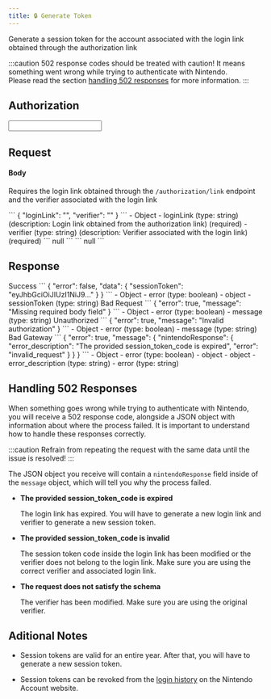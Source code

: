 ```yaml
---
title: 🔒 Generate Token
---
```


<Path method="POST" path="/authorization/sessiontoken" base={Routes.nso} />

Generate a session token for the account associated with the login link obtained through the authorization link

:::caution
502 response codes should be treated with caution! It means something went wrong while trying to authenticate with Nintendo.  
Please read the section [handling 502 responses](#handling-502-responses) for more information.
:::

## Authorization

<AuthorizationHandler>
  <Input required authType="http" authName="api_key" valueType="string" valueDescription="" valueExample="" inputName="API Key" inputType="password" inputPlaceholder="api key" requestType="authorization"/>
</AuthorizationHandler>

## Request

#### Body <Required/>

Requires the login link obtained through the ``/authorization/link`` endpoint and the verifier associated with the login link

<Tabs>
  <TabItem label="Example">
    <DynamicCode language="json" name="body">
      ```
      {
        "loginLink": "",
        "verifier": ""
      }
      ```
    </DynamicCode>
  </TabItem>
  <TabItem label="Schema">
    <Tree>
      - Object
        - loginLink (type: string) (description: Login link obtained from the authorization link) (required)
        - verifier (type: string) (description: Verifier associated with the login link) (required)
    </Tree>
  </TabItem>
</Tabs>

<ApiTester>
  <Fragment slot="response">
    ```
    null
    ```
  </Fragment>
  <Fragment slot="request">
    ```
    null
    ```
  </Fragment>
</ApiTester>

## Response

<Tabs>
  <TabItem label="200">
    Success
    <Tabs syncKey="example">
      <TabItem label="Example">
        <DynamicCode language="json" name="200" disabled>
          ```
          {
            "error": false,
            "data": {
              "sessionToken": "eyJhbGciOiJIUzI1NiJ9..."
            }
          }
          ```
        </DynamicCode>
      </TabItem>
      <TabItem label="Schema">
        <Tree>
          - Object
            - error (type: boolean)
            - object
              - sessionToken (type: string)
        </Tree>
      </TabItem>
    </Tabs>
  </TabItem>
  <TabItem label="400">
    Bad Request
    <Tabs syncKey="example">
      <TabItem label="Example">
        <DynamicCode language="json" name="400" disabled>
          ```
          {
            "error": true,
            "message": "Missing required body field"
          }
          ```
        </DynamicCode>
      </TabItem>
      <TabItem label="Schema">
        <Tree>
          - Object
            - error (type: boolean)
            - message (type: string)
        </Tree>
      </TabItem>
    </Tabs>
  </TabItem>
  <TabItem label="401">
    Unauthorized
    <Tabs syncKey="example">
      <TabItem label="Example">
        <DynamicCode language="json" name="401" disabled>
          ```
          {
            "error": true,
            "message": "Invalid authorization"
          }
          ```
        </DynamicCode>
      </TabItem>
      <TabItem label="Schema">
        <Tree>
          - Object
            - error (type: boolean)
            - message (type: string)
        </Tree>
      </TabItem>
    </Tabs>
  </TabItem>
  <TabItem label="502">
    Bad Gateway
    <Tabs syncKey="example">
      <TabItem label="Example">
        <DynamicCode language="json" name="502" disabled>
          ```
          {
            "error": true,
            "message": {
              "nintendoResponse": {
                "error_description": "The provided session_token_code is expired",
                "error": "invalid_request"
              }
            }
          }
          ```
        </DynamicCode>
      </TabItem>
      <TabItem label="Schema">
        <Tree>
          - Object
            - error (type: boolean)
            - object
              - object
                - error_description (type: string)
                - error (type: string)
        </Tree>
      </TabItem>
    </Tabs>
  </TabItem>
</Tabs>

## Handling 502 Responses

When something goes wrong while trying to authenticate with Nintendo, you will receive a 502 response code, alongside a JSON object with information about where the process failed.
It is important to understand how to handle these responses correctly.

:::caution
Refrain from repeating the request with the same data until the issue is resolved!
:::

The JSON object you receive will contain a ``nintendoResponse`` field inside of the ``message`` object, which will tell you why the process failed.

* **The provided session_token_code is expired**

  The login link has expired. You will have to generate a new login link and verifier to generate a new session token.

* **The provided session_token_code is invalid**

  The session token code inside the login link has been modified or the verifier does not belong to the login link. Make sure you are using the correct verifier and associated login link.

* **The request does not satisfy the schema**

  The verifier has been modified. Make sure you are using the original verifier.

## Aditional Notes

* Session tokens are valid for an entire year. After that, you will have to generate a new session token.

* Session tokens can be revoked from the [login history](https://accounts.nintendo.com/login_history) on the Nintendo Account website.
